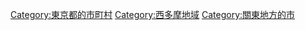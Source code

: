 {{Commonscat|Akiruno, Tokyo}}
{{Catmore}}

{{DEFAULTSORT:Akiruno-shi}}
[[Category:東京都的市町村|Category:東京都的市町村]]
[[Category:西多摩地域|Category:西多摩地域]]
[[Category:關東地方的市|Category:關東地方的市]]